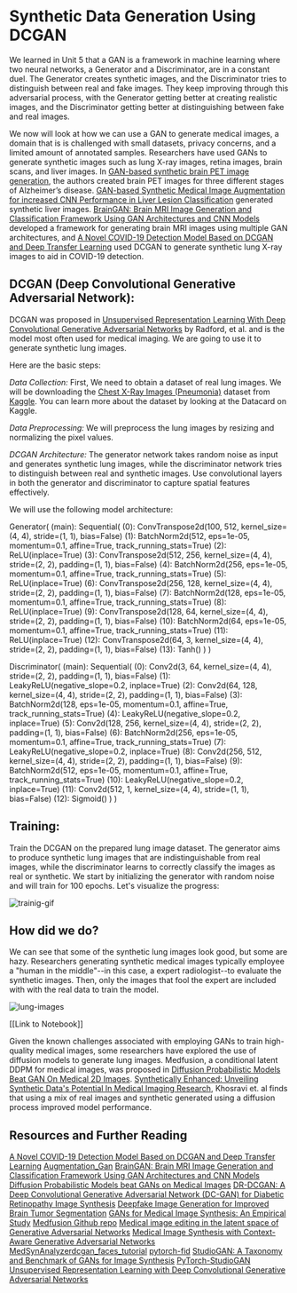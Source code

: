 # Synthetic Data Generation Using DCGAN

We learned in Unit 5 that a GAN is a framework in machine learning where two neural networks, a Generator and a Discriminator, are in a constant duel.
The Generator creates synthetic images, and the Discriminator tries to distinguish between real and fake images.
They keep improving through this adversarial process, with the Generator getting better at creating realistic images,
and the Discriminator getting better at distinguishing between fake and real images.

We now will look at how we can use a GAN to generate medical images, a domain that is
is challenged with small datasets, privacy concerns, and a limited amount of annotated samples. Researchers have used GANs to generate synthetic images such as lung X-ray images, retina images,
brain scans, and liver images. In [GAN-based synthetic brain PET image generation](https://braininformatics.springeropen.com/counter/pdf/10.1186/s40708-020-00104-2.pdf), the authors
created brain PET images for three different stages of Alzheimer’s disease. [GAN-based Synthetic Medical Image Augmentation for increased CNN Performance in Liver Lesion Classification](https://arxiv.org/abs/1803.01229)
generated synthetic liver images. [BrainGAN: Brain MRI Image Generation and Classification Framework Using GAN Architectures and CNN Models](https://www.mdpi.com/1424-8220/22/11/4297) developed a
framework for generating brain MRI images using multiple GAN architectures, and [A Novel COVID-19 Detection Model Based on DCGAN and Deep Transfer Learning](https://www.sciencedirect.com/science/article/pii/S1877050922007463) used DCGAN to generate synthetic lung X-ray images to aid in COVID-19 detection.

## DCGAN (Deep Convolutional Generative Adversarial Network):

DCGAN was proposed in [Unsupervised Representation Learning With Deep Convolutional Generative Adversarial Networks](https://arxiv.org/abs/1511.06434) by Radford, et al. and is the model
most often used for medical imaging. We are going to use it to generate synthetic lung
images.

Here are the basic steps:

_Data Collection:_
First, We need to obtain a dataset of real lung images.
We will be downloading the [Chest X-Ray Images (Pneumonia)](https://www.kaggle.com/datasets/paultimothymooney/chest-xray-pneumonia) dataset from [Kaggle](https://www.kaggle.com).
You can learn more about the dataset by looking at the Datacard on Kaggle.

_Data Preprocessing:_
We will preprocess the lung images by resizing and normalizing the pixel values.

_DCGAN Architecture:_
The generator network takes random noise as input and generates synthetic lung images, while the discriminator network tries to distinguish between real and synthetic images.
Use convolutional layers in both the generator and discriminator to capture spatial features effectively.

We will use the following model architecture:

Generator(
(main): Sequential(
(0): ConvTranspose2d(100, 512, kernel_size=(4, 4), stride=(1, 1), bias=False)
(1): BatchNorm2d(512, eps=1e-05, momentum=0.1, affine=True, track_running_stats=True)
(2): ReLU(inplace=True)
(3): ConvTranspose2d(512, 256, kernel_size=(4, 4), stride=(2, 2), padding=(1, 1), bias=False)
(4): BatchNorm2d(256, eps=1e-05, momentum=0.1, affine=True, track_running_stats=True)
(5): ReLU(inplace=True)
(6): ConvTranspose2d(256, 128, kernel_size=(4, 4), stride=(2, 2), padding=(1, 1), bias=False)
(7): BatchNorm2d(128, eps=1e-05, momentum=0.1, affine=True, track_running_stats=True)
(8): ReLU(inplace=True)
(9): ConvTranspose2d(128, 64, kernel_size=(4, 4), stride=(2, 2), padding=(1, 1), bias=False)
(10): BatchNorm2d(64, eps=1e-05, momentum=0.1, affine=True, track_running_stats=True)
(11): ReLU(inplace=True)
(12): ConvTranspose2d(64, 3, kernel_size=(4, 4), stride=(2, 2), padding=(1, 1), bias=False)
(13): Tanh()
)
)

Discriminator(
(main): Sequential(
(0): Conv2d(3, 64, kernel_size=(4, 4), stride=(2, 2), padding=(1, 1), bias=False)
(1): LeakyReLU(negative_slope=0.2, inplace=True)
(2): Conv2d(64, 128, kernel_size=(4, 4), stride=(2, 2), padding=(1, 1), bias=False)
(3): BatchNorm2d(128, eps=1e-05, momentum=0.1, affine=True, track_running_stats=True)
(4): LeakyReLU(negative_slope=0.2, inplace=True)
(5): Conv2d(128, 256, kernel_size=(4, 4), stride=(2, 2), padding=(1, 1), bias=False)
(6): BatchNorm2d(256, eps=1e-05, momentum=0.1, affine=True, track_running_stats=True)
(7): LeakyReLU(negative_slope=0.2, inplace=True)
(8): Conv2d(256, 512, kernel_size=(4, 4), stride=(2, 2), padding=(1, 1), bias=False)
(9): BatchNorm2d(512, eps=1e-05, momentum=0.1, affine=True, track_running_stats=True)
(10): LeakyReLU(negative_slope=0.2, inplace=True)
(11): Conv2d(512, 1, kernel_size=(4, 4), stride=(1, 1), bias=False)
(12): Sigmoid()
)
)

## Training:

Train the DCGAN on the prepared lung image dataset.
The generator aims to produce synthetic lung images that are indistinguishable from real images,
while the discriminator learns to correctly classify the images as real or synthetic.
We start by initializing the generator with random noise and will train for 100 epochs.
Let's visualize the progress:

![trainig-gif]()

## How did we do?

We can see that some of the synthetic lung images look good, but some are hazy. Researchers generating synthetic medical images typically
employee a "human in the middle"--in this case, a expert radiologist--to evaluate the synthetic images. Then, only the images that fool the expert are included with
with the real data to train the model.

![lung-images]()

[[Link to Notebook]]

Given the known challenges associated with employing GANs to train high-quality medical images, some researchers have explored the use of diffusion
models to generate lung images. Medfusion, a conditional latent DDPM for medical images, was proposed in [Diffusion Probabilistic Models Beat GAN On Medical 2D Images](https://arxiv.org/pdf/2212.07501.pdf).
[Synthetically Enhanced: Unveiling Synthetic Data's Potential In Medical Imaging Research](https://arxiv.org/pdf/2311.09402.pdf), Khosravi et. al finds that
using a mix of real images and synthetic generated using a diffusion process improved model performance.

## Resources and Further Reading

[A Novel COVID-19 Detection Model Based on DCGAN and Deep Transfer Learning](https://www.sciencedirect.com/science/article/pii/S1877050922007463)
[Augmentation_Gan](https://github.com/rossettisimone/AUGMENTATION_GAN)
[BrainGAN: Brain MRI Image Generation and Classification Framework Using GAN Architectures and CNN Models](https://www.mdpi.com/1424-8220/22/11/4297)
[Diffusion Probabilistic Models beat GANs on Medical Images](https://arxiv.org/abs/2212.07501)
[DR-DCGAN: A Deep Convolutional Generative Adversarial Network (DC-GAN) for Diabetic Retinopathy Image Synthesis](<https://www.webology.org/data-cms/articles/20220204053948pmwebology%2019%20(2)%20-%2077%20.pdf>)
[Deepfake Image Generation for Improved Brain Tumor Segmentation](https://aps.arxiv.org/abs/2307.14273)
[GANs for Medical Image Synthesis: An Empirical Study](https://arxiv.org/abs/2105.05318)
[Medfusion Github repo](https://github.com/mueller-franzes/medfusion)
[Medical image editing in the latent space of Generative Adversarial Networks](https://pdf.sciencedirectassets.com/777072/1-s2.0-S2666521221X00026/1-s2.0-S2666521221000168/main.pdf?X-Amz-Security-Token=IQoJb3JpZ2luX2VjEBUaCXVzLWVhc3QtMSJGMEQCIBa2IzG%2BGD7Hjv%2FP20jDKyseswGT785LUQTMmFQjT9ntAiAt%2ByfhQJqJAI2NCOKnVzH%2BxMlTWf2x2uIw2i2OLFOz8yqzBQh%2BEAUaDDA1OTAwMzU0Njg2NSIM9ECuDI1xe%2FlWShlYKpAFeTDTJvita0xvKNmqULElNZxagyOdEwqClxL95y0AJuzQy0JT%2B0LhTDbjmKoo5Ogc5UMO9m2jGU6lz%2BT5Yzt2l90D23PG2J%2BJaJl9ZMJ5KNTYmhfPg4s9gagUsawY7tauMY33wX%2FsgUbWTDQE2Mz7PS0x2YlxGnb%2BebDWUpBiLf%2BoO2%2BGmjA6oV7SltJ1pdF31j3JLngHd12sojW4quFyWSfDBdaj4wCtB%2BVE9CpLBUEnKsHP2DKjzShYc7gCnAYFG1UPNK01u01M4B6%2FAdRi2R9ncY5%2FWybIWZvfncuUv7qbApeKpDbqFvtLb5DovYdVuwp6saKqWWcE%2FGGZdEXioyY%2BLq592cxszrsj72cZ62LKq4mjEt7zoSLPqoVw81BgvsN9VPuBgdlLW0naZA1AD3nYi6Wy%2BUWBjdW6aJ8N5BvY%2B%2BbklAyHIxluEFldW%2BI0sumf7sOdXElgo0j5AumRZdqD9wqDj61YDt%2B86jj6WUkbAbp2kFK2jfaW%2FP6K8yNlCPlGAKee%2FuhOmSPyDidFzwl1du5clnwuIc4CoP3H%2FWLbwKyX1yqXLkvuLeDsIPpjVP8TtOIqLecOWh8RUAntXZ1CNGDI9RZ5ZxT2fBR%2BAih3nYrSnK4G6IQd74QHUi1OFBBjeleDxIkRZcQd6%2BxRV%2FwXvxSMkNSqDiarQxDUSye642M0vDKvDUvdkkIGfh66HwcLabMUyPa3dIRXOVpiPnLKURgrBdEIXsnriMjx2QtEcNDjGZ8S79530EBKvbrOXb3IpDmznAHdIev1wiFenFj1bxsZamn0HSnAUyd7D6d%2Fh%2FB7WeQX5LPFBX2PWKp7aRUaKs7loUT33jcM0PM8gm4aa3qKzPOJdfUDNBAnh0sw45C%2BqwY6sgGhtXuoYqWJBG7SH%2FCkul2joDgNZnUrz0LGR8clMLjdkdIWCb7nc1e0uwXvsNr83g4DPGkfAy%2F1pDKVYAkiTVbtarpBim4E9Thb0nLZTC5wfGQEnanfSSg4qaOaRJqA71bb5E6lYHhWegnp8QCd8YFhYdzr3zu7ob62jm0a1qgVbV1vVLQb05KtZKmFALk0mHVtr9TY7TRO4LuhhAaudJ5NAMejYX5hDniK6gLciipYntn9&X-Amz-Algorithm=AWS4-HMAC-SHA256&X-Amz-Date=20231205T213802Z&X-Amz-SignedHeaders=host&X-Amz-Expires=300&X-Amz-Credential=ASIAQ3PHCVTYW2PFS26D%2F20231205%2Fus-east-1%2Fs3%2Faws4_request&X-Amz-Signature=8977d4b5fb2b4de6557b6ea514c4dd5619738cb8b40bd4b065a0fd0336ba0c26&hash=8db4b852cee5cfe8a167405a15a1356e6963505c298b057892e52f08718b3a03&host=68042c943591013ac2b2430a89b270f6af2c76d8dfd086a07176afe7c76c2c61&pii=S2666521221000168&tid=spdf-617c5bac-a956-4354-813c-b5a5dd6f023c&sid=76355fc83e9a45429678a98306d31967ba09gxrqa&type=client&tsoh=d3d3LnNjaWVuY2VkaXJlY3QuY29t&ua=0f17565253015501520e&rr=830f6f0a4ca66fd4&cc=us)
[Medical Image Synthesis with Context-Aware Generative Adversarial Networks](https://arxiv.org/abs/1612.05362)
[MedSynAnalyzer](https://github.com/ayanglab/MedSynAnalyzer)[dcgan_faces_tutorial](https://pytorch.org/tutorials/beginner/dcgan_faces_tutorial.html)
[pytorch-fid](https://github.com/mseitzer/pytorch-fid/blob/master/src/pytorch_fid/fid_score.py)
[StudioGAN: A Taxonomy and Benchmark of GANs for Image Synthesis](https://arxiv.org/abs/2206.09479)
[PyTorch-StudioGAN](https://github.com/POSTECH-CVLab/PyTorch-StudioGAN)
[Unsupervised Representation Learning with Deep Convolutional Generative Adversarial Networks](https://arxiv.org/abs/1511.06434)
